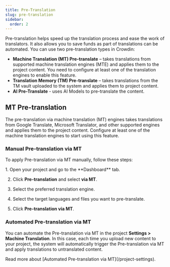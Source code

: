```yaml
---
title: Pre-Translation
slug: pre-translation
sidebar:
  order: 2
---
```


[//]: # (https://support.crowdin.com/pre-translation-via-machine/)


Pre-translation helps speed up the translation process and ease the work of translators. It also allows you to save funds as part of translations can be automated. You can use two pre-translation types in Crowdin:

- **Machine Translation (MT) Pre-translate** – takes translations from supported machine translation engines (MTE) and applies them to the project content. You need to configure at least one of the translation engines to enable this feature.
- **Translation Memory (TM) Pre-translate** –  takes translations from the TM vault uploaded to the system and applies them to project content.
- **AI Pre-Translate** - uses AI Models to pre-translate the content.

<CardGrid>
  <LinkCard
    title="Translation Memory"
    description="Read more about Translation Memory and how to use it."
    href="/translation-memory"
  />
  <LinkCard
    title="Machine Translation"
    description="Read more about Machine Translation and how to use it."
    href="/machine-translation"
  />
</CardGrid>

## MT Pre-translation

The pre-translation via machine translation (MT) engines takes translations from Google Translate, Microsoft Translator, and other supported engines and applies them to the project content. Configure at least one of the machine translation engines to start using this feature.

### Manual Pre-translation via MT

To apply Pre-translation via MT manually, follow these steps:

<Steps>
  1. Open your project and go to the **Dashboard** tab.

  2. Click **Pre-translation** and select **via MT**. <Screenshot src="/translation-process/pre_translate_mt.png" alt="MT Pre-Translate" />

  3. Select the preferred translation engine.

  4. Select the target languages and files you want to pre-translate.

  5. Click **Pre-translation via MT**. <Screenshot src="/translation-process/pre_translate_mt_2.png" alt="MT Pre-Translate" />
</Steps>

### Automated Pre-translation via MT

You can automate the Pre-translation via MT in the project **Settings > Machine Translation**. In this case, each time you upload new content to your project, the system will automatically trigger the Pre-translation via MT and apply translations to untranslated content.

<ReadMore>
  Read more about [Automated Pre-translation via MT](/project-settings).
</ReadMore>
